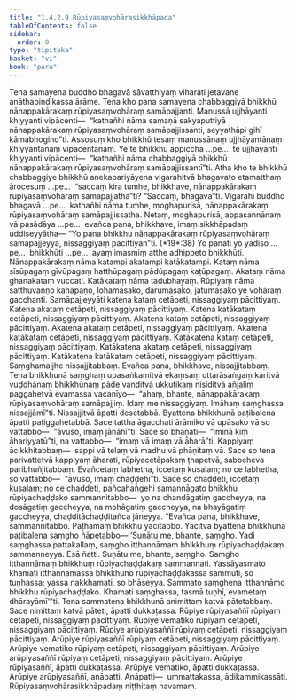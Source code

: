 ```yaml
---
title: "1.4.2.9 Rūpiyasaṃvohārasikkhāpada"
tableOfContents: false
sidebar:
  order: 9
type: "tipitaka"
basket: "vi"
book: "para"
---
```



<DynamicBreadcrumb />

<Division number="587" book="para" e="ch" v="1" p="347">

<Paragraph number="2222" book="para">
Tena samayena buddho bhagavā sāvatthiyaṃ viharati jetavane anāthapiṇḍikassa ārāme. Tena kho pana samayena chabbaggiyā bhikkhū nānappakārakaṃ rūpiyasaṃvohāraṃ samāpajjanti. Manussā ujjhāyanti khiyyanti vipācenti—  “kathañhi nāma samaṇā sakyaputtiyā nānappakārakaṃ rūpiyasaṃvohāraṃ samāpajjissanti, seyyathāpi gihī kāmabhogino”ti.
</Paragraph>

<Paragraph number="2223" book="para">
Assosuṃ kho bhikkhū tesaṃ manussānaṃ ujjhāyantānaṃ khiyyantānaṃ vipācentānaṃ. Ye te bhikkhū appicchā …pe…  te ujjhāyanti khiyyanti vipācenti—  “kathañhi nāma chabbaggiyā bhikkhū nānappakārakaṃ rūpiyasaṃvohāraṃ samāpajjissantī”ti.
</Paragraph>

<Paragraph number="2224" book="para">
Atha kho te bhikkhū chabbaggiye bhikkhū anekapariyāyena vigarahitvā bhagavato etamatthaṃ ārocesuṃ …pe…  “saccaṃ kira tumhe, bhikkhave, nānappakārakaṃ rūpiyasaṃvohāraṃ samāpajjathā”ti? “Saccaṃ, bhagavā”ti. Vigarahi buddho bhagavā …pe…  kathañhi nāma tumhe, moghapurisā, nānappakārakaṃ rūpiyasaṃvohāraṃ samāpajjissatha. Netaṃ, moghapurisā, appasannānaṃ vā pasādāya …pe…  evañca pana, bhikkhave, imaṃ sikkhāpadaṃ uddiseyyātha—
</Paragraph>

</Division>
<Division number="588" book="para" e="ch" v="1" p="347">

<Paragraph number="2225" book="para">
<Emphasis>“Yo pana bhikkhu nānappakārakaṃ rūpiyasaṃvohāraṃ samāpajjeyya, nissaggiyaṃ pācittiyan”</Emphasis>ti. (*19*:<Emphasis>38</Emphasis>)
</Paragraph>

</Division>
<Division number="589" book="para" e="ch" v="1" p="347">

<Paragraph number="2226" book="para">
<Emphasis>Yo panā</Emphasis>ti yo yādiso …pe…  <Emphasis>bhikkhū</Emphasis>ti …pe…  ayaṃ imasmiṃ atthe adhippeto bhikkhūti.
</Paragraph>

<Paragraph number="2227" book="para">
<Emphasis>Nānappakārakaṃ</Emphasis> nāma katampi akatampi katākatampi. <Emphasis>Kataṃ</Emphasis> nāma sīsūpagaṃ gīvūpagaṃ hatthūpagaṃ pādūpagaṃ kaṭūpagaṃ. <Emphasis>Akataṃ</Emphasis> nāma ghanakataṃ vuccati. <Emphasis>Katākataṃ</Emphasis> nāma tadubhayaṃ.
</Paragraph>

<Paragraph number="2228" book="para">
<Emphasis>Rūpiyaṃ</Emphasis> nāma satthuvaṇṇo kahāpaṇo, lohamāsako, dārumāsako, jatumāsako ye vohāraṃ gacchanti.
</Paragraph>

<Paragraph number="2229" book="para">
<Emphasis>Samāpajjeyyā</Emphasis>ti katena kataṃ cetāpeti, nissaggiyaṃ pācittiyaṃ. Katena akataṃ cetāpeti, nissaggiyaṃ pācittiyaṃ. Katena katākataṃ cetāpeti, nissaggiyaṃ pācittiyaṃ. Akatena kataṃ cetāpeti, nissaggiyaṃ pācittiyaṃ. Akatena akataṃ cetāpeti, nissaggiyaṃ pācittiyaṃ. Akatena katākataṃ cetāpeti, nissaggiyaṃ pācittiyaṃ. Katākatena kataṃ cetāpeti, nissaggiyaṃ pācittiyaṃ. Katākatena akataṃ cetāpeti, nissaggiyaṃ pācittiyaṃ. Katākatena katākataṃ cetāpeti, nissaggiyaṃ pācittiyaṃ. Saṃghamajjhe nissajjitabbaṃ. Evañca pana, bhikkhave, nissajjitabbaṃ. Tena bhikkhunā saṃghaṃ upasaṅkamitvā ekaṃsaṃ uttarāsaṅgaṃ karitvā vuḍḍhānaṃ bhikkhūnaṃ pāde vanditvā ukkuṭikaṃ nisīditvā añjaliṃ paggahetvā evamassa vacanīyo—  “ahaṃ, bhante, nānappakārakaṃ rūpiyasaṃvohāraṃ samāpajjiṃ. Idaṃ me nissaggiyaṃ. Imāhaṃ saṃghassa nissajjāmī”ti. Nissajjitvā āpatti desetabbā. Byattena bhikkhunā paṭibalena āpatti paṭiggahetabbā. Sace tattha āgacchati ārāmiko vā upāsako vā so vattabbo—  “āvuso, imaṃ jānāhī”ti. Sace so bhaṇati—  “iminā kiṃ āhariyyatū”ti, na vattabbo—  “imaṃ vā imaṃ vā āharā”ti. Kappiyaṃ ācikkhitabbaṃ—  sappi vā telaṃ vā madhu vā phāṇitaṃ vā. Sace so tena parivattetvā kappiyaṃ āharati, rūpiyacetāpakaṃ ṭhapetvā, sabbeheva paribhuñjitabbaṃ. Evañcetaṃ labhetha, iccetaṃ kusalaṃ; no ce labhetha, so vattabbo—  “āvuso, imaṃ chaḍḍehī”ti. Sace so chaḍḍeti, iccetaṃ kusalaṃ; no ce chaḍḍeti, pañcahaṅgehi samannāgato bhikkhu rūpiyachaḍḍako sammannitabbo—  yo na chandāgatiṃ gaccheyya, na dosāgatiṃ gaccheyya, na mohāgatiṃ gaccheyya, na bhayāgatiṃ gaccheyya, chaḍḍitāchaḍḍitañca jāneyya. “Evañca pana, bhikkhave, sammannitabbo. Paṭhamaṃ bhikkhu yācitabbo. Yācitvā byattena bhikkhunā paṭibalena saṃgho ñāpetabbo—
</Paragraph>

</Division>
<Division number="590" book="para" e="ch" v="1" p="349">

<Paragraph number="2230" book="para">
‘Suṇātu me, bhante, saṃgho. Yadi saṃghassa pattakallaṃ, saṃgho itthannāmaṃ bhikkhuṃ rūpiyachaḍḍakaṃ sammanneyya. Esā ñatti.
</Paragraph>

<Paragraph number="2231" book="para">
Suṇātu me, bhante, saṃgho. Saṃgho itthannāmaṃ bhikkhuṃ rūpiyachaḍḍakaṃ sammannati. Yassāyasmato khamati itthannāmassa bhikkhuno rūpiyachaḍḍakassa sammuti, so tuṇhassa; yassa nakkhamati, so bhāseyya.
</Paragraph>

<Paragraph number="2232" book="para">
Sammato saṃghena itthannāmo bhikkhu rūpiyachaḍḍako. Khamati saṃghassa, tasmā tuṇhī, evametaṃ dhārayāmī’”ti.
</Paragraph>

<Paragraph number="2233" book="para">
Tena sammatena bhikkhunā animittaṃ katvā pātetabbaṃ. Sace nimittaṃ katvā pāteti, āpatti dukkaṭassa.
</Paragraph>

</Division>
<Division number="591" book="para" e="ch" v="1" p="349">

<Paragraph number="2234" book="para">
Rūpiye rūpiyasaññī rūpiyaṃ cetāpeti, nissaggiyaṃ pācittiyaṃ. Rūpiye vematiko rūpiyaṃ cetāpeti, nissaggiyaṃ pācittiyaṃ. Rūpiye arūpiyasaññī rūpiyaṃ cetāpeti, nissaggiyaṃ pācittiyaṃ. Arūpiye rūpiyasaññī rūpiyaṃ cetāpeti, nissaggiyaṃ pācittiyaṃ. Arūpiye vematiko rūpiyaṃ cetāpeti, nissaggiyaṃ pācittiyaṃ. Arūpiye arūpiyasaññī rūpiyaṃ cetāpeti, nissaggiyaṃ pācittiyaṃ.
</Paragraph>

<Paragraph number="2235" book="para">
Arūpiye rūpiyasaññī, āpatti dukkaṭassa. Arūpiye vematiko, āpatti dukkaṭassa. Arūpiye arūpiyasaññī, anāpatti.
</Paragraph>

</Division>
<Division number="592" book="para" e="ch" v="1" p="349">

<Paragraph number="2236" book="para">
Anāpatti—  ummattakassa, ādikammikassāti.

</Paragraph>
</Division>

<Paragraph number="2237" type="center" book="para">
Rūpiyasaṃvohārasikkhāpadaṃ niṭṭhitaṃ navamaṃ.
</Paragraph>